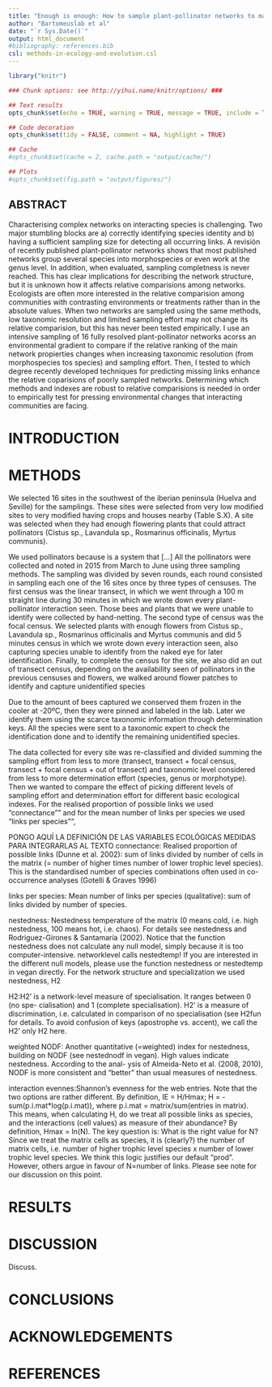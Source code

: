 ```yaml
---
title: "Enough is enough: How to sample plant-pollinator networks to make relative comparisons"
author: "Bartomeuslab et al"
date: "`r Sys.Date()`"
output: html_document
#bibliography: references.bib
csl: methods-in-ecology-and-evolution.csl
---
```


```r

library("knitr")

### Chunk options: see http://yihui.name/knitr/options/ ###

## Text results
opts_chunk$set(echo = TRUE, warning = TRUE, message = TRUE, include = TRUE)

## Code decoration
opts_chunk$set(tidy = FALSE, comment = NA, highlight = TRUE)

## Cache
#opts_chunk$set(cache = 2, cache.path = "output/cache/")

## Plots
#opts_chunk$set(fig.path = "output/figures/")


```


## ABSTRACT

Characterising complex networks on interacting species is challenging. Two major stumbling blocks are a) correctly identifying species identity and b) having a sufficient sampling size for detecting all occurring links. A revisión of recently published plant-pollinator networks shows that most published networks group several species into morphospecies or even work at the genus level. In addition, when evaluated, sampling completness is never reached. This has clear implications for describing the network structure, but it is unknown how it affects relative comparisions among networks. Ecologists are often more interested in the relative comparision among communities with contrasting environments or treatments rather than in the absolute values. When two networks are sampled using the same methods, low taxonomic resolution and limited sampling effort may not change its relative comparision, but this has never been tested empirically. I use an intensive sampling of 16 fully resolved plant-pollinator networks acorss an environmental gradient to compare if the relative ranking of the main network propierties changes when increasing taxonomic resolution (from morphospecies tos species) and sampling effort. Then, I tested to which degree recently developed techniques for predicting missing links enhance the relative coparisions of poorly sampled networks. Determining which methods and indexes are robust to relative comparisions is needed in order to empirically test for pressing environmental changes that interacting communities are facing.





# INTRODUCTION





# METHODS

We selected 16 sites in the southwest of the iberian peninsula (Huelva and Seville) for the samplings. These sites were selected from very low modified sites to very modified having crops and houses nearby (Table S.X). A site was selected when they had enough flowering plants that could attract pollinators (Cistus sp., Lavandula sp., Rosmarinus officinalis, Myrtus communis).

We used pollinators because is a system that [...]
All the pollinators were collected and noted in 2015 from March to June using three sampling methods. The sampling was divided by seven rounds, each round consisted in sampling each one of the 16 sites once by three types of censuses. The first census was the linear transect, in which we went through a 100 m straight line during 30 minutes in which we wrote down every plant-pollinator interaction seen. Those bees and plants that we were unable to identify were collected by hand-netting. The second type of census was the focal census. We selected plants with enough flowers from Cistus sp., Lavandula sp., Rosmarinus officinalis and Myrtus communis  and did 5 minutes census in which we wrote down every interaction seen, also capturing species unable to identify from the naked eye for later identification. Finally, to complete the census for the site, we also did an out of transect census, depending on the availability seen of pollinators in the previous censuses and flowers, we walked around flower patches to identify and capture unidentified species

Due to the amount of bees captured we conserved them frozen in the cooler at -20ºC, then they were pinned and labeled in the lab. Later we identify them using the scarce taxonomic information through determination keys. All the species were sent to a taxonomic expert to check the identification done and to identify the remaining unidentified species.

The data collected for every site was re-classified and divided summing the sampling effort from less to more (transect, transect + focal census, transect + focal census + out of transect) and taxonomic level considered from less to more determination effort (species, genus or morphotype). Then we wanted to compare the effect of picking different levels of sampling effort and determination effort for different basic ecological indexes. For the realised proportion of possible links we used "connectance"" and for the mean number of links per species we used "links per species"",  


PONGO AQUÍ LA DEFINICIÓN DE LAS VARIABLES ECOLÓGICAS MEDIDAS PARA INTEGRARLAS AL TEXTO
connectance: Realised proportion of possible links (Dunne et al. 2002): sum of links divided by number of cells in the matrix (= number of higher times number of lower trophic level species). This is the standardised number of species combinations often used in co-occurrence analyses (Gotelli & Graves 1996)

links per species: Mean number of links per species (qualitative): sum of links divided by number of species.

nestedness: Nestedness temperature of the matrix (0 means cold, i.e. high nestedness, 100 means hot, i.e. chaos). For details see nestedness and Rodriguez-Girones & Santamaría (2002). Notice that the function nestedness does not calculate any null model, simply because it is too computer-intensive. networklevel calls nestedtemp! If you are interested in the different null models, please use the function nestedness or nestedtemp in vegan directly. For the network structure and specialization we used nestedness, H2 

H2:H2’ is a network-level measure of specialisation. It ranges between 0 (no spe- cialisation) and 1 (complete specialisation). H2’ is a measure of discrimination, i.e. calculated in comparison of no specialisation (see H2fun for details. To avoid confusion of keys (apostrophe vs. accent), we call the H2’ only H2 here.

weighted NODF: Another quantitative (=weighted) index for nestedness, building on NODF (see nestednodf in vegan). High values indicate nestedness. According to the anal- ysis of Almeida-Neto et al. (2008, 2010), NODF is more consistent and “better” than usual measures of nestedness.

interaction evennes:Shannon’s evenness for the web entries. Note that the two options are rather different. By definition, IE = H/Hmax; H = -sum(p.i.mat*log(p.i.mat)), where p.i.mat = matrix/sum(entries in matrix). This means, when calculating H, do we treat all possible links as species, and the interactions (cell values) as measure of their abundance? By definition, Hmax = ln(N). The key question is: What is the right value for N? Since we treat the matrix cells as species, it is (clearly?) the number of matrix cells, i.e. number of higher trophic level species x number of lower trophic level species. We think this logic justifies our default "prod". However, others argue in favour of N=number of links. Please see note for our discussion on this point.


# RESULTS





# DISCUSSION

Discuss.



# CONCLUSIONS



# ACKNOWLEDGEMENTS



# REFERENCES

<div id = "refs"></div>


